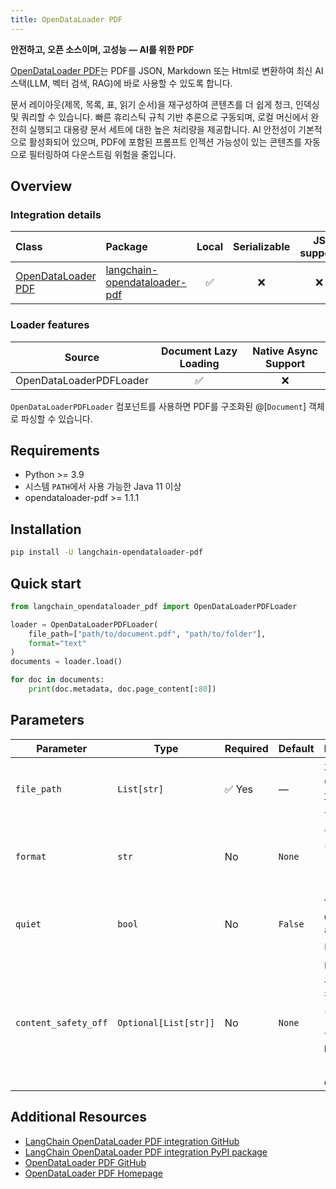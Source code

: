 ```yaml
---
title: OpenDataLoader PDF
---
```


**안전하고, 오픈 소스이며, 고성능 — AI를 위한 PDF**

[OpenDataLoader PDF](https://github.com/opendataloader-project/opendataloader-pdf)는 PDF를 JSON, Markdown 또는 Html로 변환하여 최신 AI 스택(LLM, 벡터 검색, RAG)에 바로 사용할 수 있도록 합니다.

문서 레이아웃(제목, 목록, 표, 읽기 순서)을 재구성하여 콘텐츠를 더 쉽게 청크, 인덱싱 및 쿼리할 수 있습니다.
빠른 휴리스틱 규칙 기반 추론으로 구동되며, 로컬 머신에서 완전히 실행되고 대용량 문서 세트에 대한 높은 처리량을 제공합니다.
AI 안전성이 기본적으로 활성화되어 있으며, PDF에 포함된 프롬프트 인젝션 가능성이 있는 콘텐츠를 자동으로 필터링하여 다운스트림 위험을 줄입니다.

## Overview

### Integration details

| Class | Package | Local | Serializable | JS support |
| :--- | :--- | :---: | :---: |  :---: |
| [OpenDataLoader PDF](https://github.com/opendataloader-project/opendataloader-pdf) | [langchain-opendataloader-pdf](https://pypi.org/project/langchain-opendataloader-pdf/) | ✅ | ❌ | ❌ |

### Loader features

| Source | Document Lazy Loading | Native Async Support
| :---: | :---: | :---: |
| OpenDataLoaderPDFLoader | ✅ | ❌ |

`OpenDataLoaderPDFLoader` 컴포넌트를 사용하면 PDF를 구조화된 @[`Document`] 객체로 파싱할 수 있습니다.

## Requirements
- Python >= 3.9
- 시스템 `PATH`에서 사용 가능한 Java 11 이상
- opendataloader-pdf >= 1.1.1

## Installation
```bash
pip install -U langchain-opendataloader-pdf
```

## Quick start
```python
from langchain_opendataloader_pdf import OpenDataLoaderPDFLoader

loader = OpenDataLoaderPDFLoader(
    file_path=["path/to/document.pdf", "path/to/folder"],
    format="text"
)
documents = loader.load()

for doc in documents:
    print(doc.metadata, doc.page_content[:80])
```

## Parameters

| Parameter                | Type                  | Required   | Default      | Description                                                                                                        |
|--------------------------|-----------------------| ---------- |--------------|--------------------------------------------------------------------------------------------------------------------|
| `file_path`              | `List[str]`           | ✅ Yes     | —            | 처리할 하나 이상의 PDF 파일 경로 또는 디렉토리.                                                              |
| `format`                 | `str`                 | No         | `None`       | 출력 형식 (예: `"json"`, `"html"`, `"markdown"`, `"text"`).                                                  |
| `quiet`                  | `bool`                | No         | `False`      | `True`일 때 CLI 로깅 출력을 억제합니다.                                                                         |
| `content_safety_off`     | `Optional[List[str]]` | No         | `None`       | 비활성화할 콘텐츠 안전 필터 목록 (예: `"all"`, `"hidden-text"`, `"off-page"`, `"tiny"`, `"hidden-ocg"`). |

## Additional Resources

- [LangChain OpenDataLoader PDF integration GitHub](https://github.com/opendataloader-project/langchain-opendataloader-pdf)
- [LangChain OpenDataLoader PDF integration PyPI package](https://pypi.org/project/langchain-opendataloader-pdf/)
- [OpenDataLoader PDF GitHub](https://github.com/opendataloader-project/opendataloader-pdf)
- [OpenDataLoader PDF Homepage](https://opendataloader.org/)
